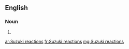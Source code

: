 ==English==

===Noun===
{{head|en|plural|head=[[Suzuki]] [[reaction]]s}}

# {{plural of|Suzuki reaction|lang=en}}

[[ar:Suzuki reactions]]
[[fr:Suzuki reactions]]
[[mg:Suzuki reactions]]